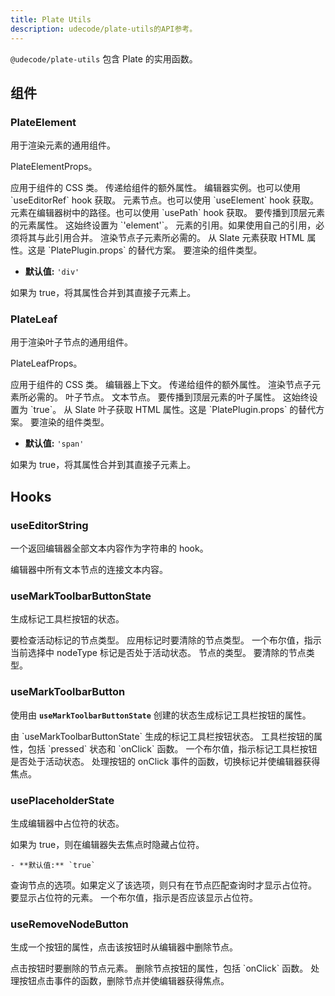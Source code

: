 ```yaml
---
title: Plate Utils
description: udecode/plate-utils的API参考。
---
```


`@udecode/plate-utils` 包含 Plate 的实用函数。

## 组件

### PlateElement

用于渲染元素的通用组件。

<APIAttributes>

PlateElementProps。

<APIItem name="className" type="string" optional>
应用于组件的 CSS 类。
</APIItem>
<APIItem name="nodeProps" type="AnyObject" optional>
传递给组件的额外属性。
</APIItem>
<APIItem name="editor" type="E">
编辑器实例。也可以使用 `useEditorRef` hook 获取。
</APIItem>
<APIItem name="element" type="TElement">
元素节点。也可以使用 `useElement` hook 获取。
</APIItem>
<APIItem name="path" type="Path">
元素在编辑器树中的路径。也可以使用 `usePath` hook 获取。
</APIItem>
<APIItem name="attributes" type="object">
要传播到顶层元素的元素属性。
<APISubList>
<APISubListItem parent="attributes" name="data-slate-node" type="'element'">
这始终设置为 `'element'`。
</APISubListItem>
<APISubListItem
  parent="attributes"
  name="data-slate-inline"
  type="boolean"
  optional
/>
<APISubListItem
  parent="attributes"
  name="data-slate-void"
  type="boolean"
  optional
/>
<APISubListItem parent="attributes" name="dir" type="string" optional />
<APISubListItem parent="attributes" name="ref" type="any">
元素的引用。如果使用自己的引用，必须将其与此引用合并。
</APISubListItem>
</APISubList>
</APIItem>
<APIItem name="children" type="any">
渲染节点子元素所必需的。
</APIItem>
<APIItem name="elementToAttributes" type="(element: N) => any" optional>
从 Slate 元素获取 HTML 属性。这是 `PlatePlugin.props` 的替代方案。
</APIItem>
<APIItem name="as" type="React.ElementType" optional>
要渲染的组件类型。

- **默认值:** `'div'`

</APIItem>
<APIItem name="asChild" type="boolean" optional>
如果为 true，将其属性合并到其直接子元素上。
</APIItem>
</APIAttributes>

### PlateLeaf

用于渲染叶子节点的通用组件。

<APIAttributes>

PlateLeafProps。

<APIItem name="className" type="string" optional>
应用于组件的 CSS 类。
</APIItem>
<APIItem name="editor" type="E">
编辑器上下文。
</APIItem>
<APIItem name="nodeProps" type="AnyObject" optional>
传递给组件的额外属性。
</APIItem>
<APIItem name="children" type="any">
渲染节点子元素所必需的。
</APIItem>
<APIItem name="leaf" type="TText">
叶子节点。
</APIItem>
<APIItem name="text" type="TText">
文本节点。
</APIItem>
<APIItem name="attributes" type="object">
要传播到顶层元素的叶子属性。

<APISubList>
<APISubListItem parent="attributes" name="data-slate-leaf" type="true">
这始终设置为 `true`。
</APISubListItem>
</APISubList>
</APIItem>
<APIItem name="leafToAttributes" type="(leaf: N) => any" optional>
从 Slate 叶子获取 HTML 属性。这是 `PlatePlugin.props` 的替代方案。
</APIItem>
<APIItem name="as" type="React.ElementType" optional>
要渲染的组件类型。

- **默认值:** `'span'`

</APIItem>
<APIItem name="asChild" type="boolean" optional>
如果为 true，将其属性合并到其直接子元素上。
</APIItem>
</APIAttributes>

## Hooks

### useEditorString

一个返回编辑器全部文本内容作为字符串的 hook。

<APIReturns>
  <APIItem name="string" type="string">
    编辑器中所有文本节点的连接文本内容。
  </APIItem>
</APIReturns>

### useMarkToolbarButtonState

生成标记工具栏按钮的状态。

<APIParameters>
  <APIItem name="nodeType" type="string">
    要检查活动标记的节点类型。
  </APIItem>
  <APIItem name="clear" type="string | string[]" optional>
    应用标记时要清除的节点类型。
  </APIItem>
</APIParameters>
<APIReturns>
  <APIItem name="pressed" type="boolean">
    一个布尔值，指示当前选择中 nodeType 标记是否处于活动状态。
  </APIItem>
  <APIItem name="nodeType" type="string">
    节点的类型。
  </APIItem>
  <APIItem name="clear" type="string | string[]">
    要清除的节点类型。
  </APIItem>
</APIReturns>

### useMarkToolbarButton

使用由 **`useMarkToolbarButtonState`** 创建的状态生成标记工具栏按钮的属性。

<APIParameters>
  <APIItem name="state" type="ReturnType<typeof useMarkToolbarButtonState>">
    由 `useMarkToolbarButtonState` 生成的标记工具栏按钮状态。
  </APIItem>
</APIParameters>
<APIReturns>
  <APIItem name="props" type="object">
    工具栏按钮的属性，包括 `pressed` 状态和 `onClick` 函数。
    <APISubList>
      <APISubListItem parent="props" name="pressed" type="boolean">
        一个布尔值，指示标记工具栏按钮是否处于活动状态。
      </APISubListItem>
      <APISubListItem
        parent="props"
        name="onClick"
        type="React.MouseEventHandler<HTMLButtonElement>"
      >
        处理按钮的 onClick 事件的函数，切换标记并使编辑器获得焦点。
      </APISubListItem>
    </APISubList>
  </APIItem>
</APIReturns>

### usePlaceholderState

生成编辑器中占位符的状态。

<APIParameters>
  <APIItem name="hideOnBlur" type="boolean" optional>
    如果为 true，则在编辑器失去焦点时隐藏占位符。

    - **默认值:** `true`

  </APIItem>
  <APIItem name="query" type="QueryNodeOptions" optional>
    查询节点的选项。如果定义了该选项，则只有在节点匹配查询时才显示占位符。
  </APIItem>
  <APIItem name="element" type="PlateElementProps">
    要显示占位符的元素。
  </APIItem>
</APIParameters>
<APIReturns>
  <APIItem name="enabled" type="boolean">
    一个布尔值，指示是否应该显示占位符。
  </APIItem>
</APIReturns>

### useRemoveNodeButton

生成一个按钮的属性，点击该按钮时从编辑器中删除节点。

<APIParameters>
  <APIItem name="element" type="TElement">
    点击按钮时要删除的节点元素。
  </APIItem>
</APIParameters>
<APIReturns>
  <APIItem name="props" type="object">
    删除节点按钮的属性，包括 `onClick` 函数。
    <APISubList>
      <APISubListItem parent="props" name="onClick" type="() => void">
        处理按钮点击事件的函数，删除节点并使编辑器获得焦点。
      </APISubListItem>
    </APISubList>
  </APIItem>
</APIReturns>
